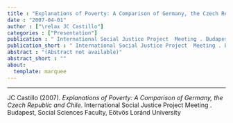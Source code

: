 ```yaml
---
title : "Explanations of Poverty: A Comparison of Germany, the Czech Republic and Chile"
date : "2007-04-01"
author : ["\relax JC Castillo"]
categories : ["Presentation"]
publication : " International Social Justice Project  Meeting . Budapest, Social Sciences Faculty, Eötvös Loránd University"
publication_short : " International Social Justice Project  Meeting . Budapest, Social Sciences Faculty, Eötvös Loránd University"
abstract : "(Abstract not available)"
abstract_short : ""
about:
  template: marquee
---
```

---


::: {.callout-note title="How to cite this work"}

\relax JC Castillo (2007). *Explanations of Poverty: A Comparison of Germany, the Czech Republic and Chile*.  International Social Justice Project  Meeting . Budapest, Social Sciences Faculty, Eötvös Loránd University

:::

